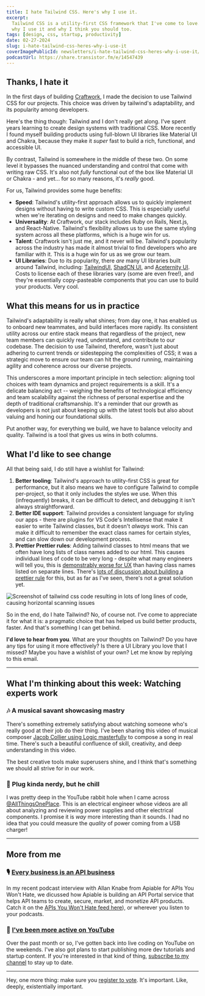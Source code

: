 ```yaml
---
title: I hate Tailwind CSS. Here's why I use it.
excerpt:
  Tailwind CSS is a utility-first CSS framework that I've come to love. Here's
  why I use it and why I think you should too.
tags: [design, css, startup, productivity]
date: 02-27-2024
slug: i-hate-tailwind-css-heres-why-i-use-it
coverImagePublicId: newsletters/i-hate-tailwind-css-heres-why-i-use-it/cover
podcastUrl: https://share.transistor.fm/e/14547439
---
```


## Thanks, I hate it

In the first days of building [Craftwork](https://craftwork.com), I made the decision to use Tailwind CSS for our projects. This choice was driven by tailwind's adaptability, and its popularity among developers.

Here's the thing though: Tailwind and I don't really get along. I've spent years learning to create design systems with traditional CSS. More recently I found myself building products using full-blown UI libraries like Material UI and Chakra, because they make it _super_ fast to build a rich, functional, and accessible UI.

By contrast, Tailwind is somewhere in the middle of these two. On some level it bypasses the nuanced understanding and control that come with writing raw CSS. It's also not _fully_ functional out of the box like Material UI or Chakra - and yet... for so many reasons, it's _really_ good.

For us, Tailwind provides some huge benefits:

- **Speed**: Tailwind's utility-first approach allows us to quickly implement designs without having to write custom CSS. This is especially useful when we're iterating on designs and need to make changes quickly.
- **Universality**: At Craftwork, our stack includes Ruby on Rails, Next.js, and React-Native. Tailwind's flexibility allows us to use the same styling system across all these platforms, which is a huge win for us.
- **Talent**: Craftwork isn't just me, and it never will be. Tailwind's popularity across the industry has made it almost trivial to find developers who are familiar with it. This is a huge win for us as we grow our team.
- **UI Libraries**: Due to its popularity, there _are_ many UI libraries built around Tailwind, including: [TailwindUI](https://tailwindui.com), [ShadCN UI](https://ui.shadcn.com/), and [Aceternity UI](https://ui.aceternity.com/components). Costs to license each of these libraries vary (some are even free!), and they're essentially copy-pasteable components that you can use to build your products. Very cool.

## What this means for us in practice

Tailwind's adaptability is really what shines; from day one, it has enabled us to onboard new teammates, and build interfaces more rapidly. Its consistent utility across our entire stack means that regardless of the project, new team members can quickly read, understand, and contribute to our codebase. The decision to use Tailwind, therefore, wasn't just about adhering to current trends or sidestepping the complexities of CSS; it was a strategic move to ensure our team can hit the ground running, maintaining agility and coherence across our diverse projects.

This underscores a more important principle in tech selection: aligning tool choices with team dynamics and project requirements is a skill. It's a delicate balancing act -- weighing the benefits of technological efficiency and team scalability against the richness of personal expertise and the depth of traditional craftsmanship. It's a reminder that our growth as developers is not just about keeping up with the latest tools but also about valuing and honing our foundational skills.

Put another way, for everything we build, we have to balance velocity and quality. Tailwind is a tool that gives us wins in both columns.

## What I'd like to see change

All that being said, I do still have a wishlist for Tailwind:

1. **Better tooling**: Tailwind's approach to utility-first CSS is great for performance, but it also means we have to configure Tailwind to compile per-project, so that it only includes the styles we use. When this (infrequently) breaks, it can be difficult to detect, and debugging it isn't always straightforward.
2. **Better IDE support**: Tailwind provides a consistent language for styling our apps - there are plugins for VS Code's Intellisense that make it easier to write Tailwind classes, but it doesn't _always_ work. This can make it difficult to remember the exact class names for certain styles, and can slow down our development process.
3. **Prettier Prettier rules**: Adding tailwind classes to html means that we often have long lists of class names added to our html. This causes individual lines of code to be very long - despite what many engineers will tell you, this is [demonstrably worse for UX](https://www.nngroup.com/articles/f-shaped-pattern-reading-web-content/) than having class names listed on separate lines. There's [lots of discussion about building a prettier rule](https://github.com/tailwindlabs/tailwindcss/discussions?discussions_q=multiple+lines) for this, but as far as I've seen, there's not a great solution yet.

<Image
  publicId="newsletters/i-hate-tailwind-css-heres-why-i-use-it/horizontal-scan"
  alt="Screenshot of tailwind css code resulting in lots of long lines of code, causing horizontal scanning issues"
  caption="Like it or not, a horizontal list of classes is more taxing than a vertical list would be."
/>

So in the end, do I hate Tailwind? No, of course not. I've come to appreciate it for what it is: a pragmatic choice that has helped us build better products, faster. And that's something I can get behind.

**I'd love to hear from you**. What are your thoughts on Tailwind? Do you have any tips for using it more effectively? Is there a UI Library you love that I missed? Maybe you have a wishlist of your own? Let me know by replying to this email.

---

## What I'm thinking about this week: Watching experts work

### 🎶 A musical savant showcasing mastry

There's something extremely satisfying about watching someone who's really good at their job do their thing. I've been sharing this video of musical composer [Jacob Collier using Logic masterfully](https://www.youtube.com/watch?v=tVHyuhsAles) to compose a song in real time. There's such a beautiful confluence of skill, creativity, and deep understanding in this video.

The best creative tools make superusers shine, and I think that's something we should all strive for in our work.

### 🔌 Plug kinda nerdy, but he chill

I was pretty deep in the YouTube rabbit hole when I came across [@AllThingsOnePlace](https://www.youtube.com/watch?v=-JkUcrlDtZ0). This is an electrical engineer whose videos are all about analyzing and reviewing power supplies and other electrical components. I promise it is _way_ more interesting than it sounds. I had no idea that you could measure the _quality_ of power coming from a USB charger!

---

## More from me

### 🎙️ [Every business is an API business](https://apisyouwonthate.com/podcast/allan-knabe-apiable-api-portal/)

In my recent podcast interview with Allan Knabe from Apiable for APIs You Won't Hate, we dicussed how Apiable is building an API Portal service that helps API teams to create, secure, market, and monetize API products. Catch it on the [APIs You Won't Hate feed here](https://apisyouwonthate.com/podcast/allan-knabe-apiable-api-portal/)), or wherever you listen to your podcasts.

### 🎥 [I've been more active on YouTube](https://youtube.com/@mikebifulco?sub_confirmation=1)

Over the past month or so, I've gotten back into live coding on YouTube on the weekends. I've also got plans to start publishing more dev tutorials and startup content. If you're interested in that kind of thing, [subscribe to my channel](https://youtube.com/@mikebifulco?sub_confirmation=1) to stay up to date.

---

Hey, one more thing: make sure you [register to vote](https://vote.org). It's important. Like, deeply, existentially important.
